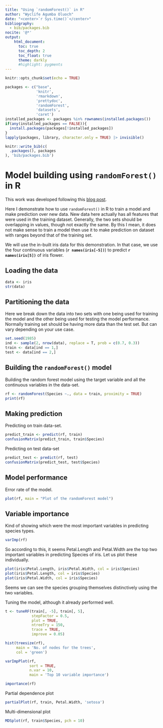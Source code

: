 ```yaml
---
title: "Using `randomForest()` in R"
author: "Wyclife Agumba Oluoch"
date: "<center>`r Sys.time()`</center>"
bibliography:
  - bib/packages.bib
nocite: '@*'
output: 
    html_document:
      toc: true
      toc_depth: 2
      toc_float: true
      theme: darkly
      #highlight: pygments
---
```


```r
knitr::opts_chunk$set(echo = TRUE)
```

```r
packages <- c("base",
              'knitr',
              'rmarkdown',
              'prettydoc',
              'randomForest',
              'datasets',
              'caret')
installed_packages <- packages %in% rownames(installed.packages())
if(any(installed_packages == FALSE)){
  install.packages(packages[!installed_packages])
}
lapply(packages, library, character.only = TRUE) |> invisible()
```

```r
knitr::write_bib(c(
  .packages(), packages
), 'bib/packages.bib')
```

# Model building using `randomForest()` in R

This work was developed following this [blog post](https://www.r-bloggers.com/2021/04/random-forest-in-r/#:~:text=Random%20Forest%20in%20R%2C%20Random,to%20identify%20the%20important%20attributes).

Here I demonstrate how to use `randomForest()` in R to train a model and make prediction over new data. New data here actually has all features that were used in the training dataset. Generally, the two sets should be overlapping in values, though not exactly the same. By this I mean, it does not make sense to train a model then use it to make prediction on dataset with ranges beyond that of the training set.

We will use the in-built iris data for this demonstration. In that case, we use the four continuous variables (**`r names(iris[-5])`**) to predict **`r names(iris[5])`** of iris flower.

## Loading the data

```r
data <- iris
str(data)
```

## Partitioning the data

Here we break down the data into two sets with one being used for training the model and the other being used for testing the model performance. Normally training set should be having more data than the test set. But can vary depending on your use case.

```r
set.seed(1985)
ind <- sample(2, nrow(data), replace = T, prob = c(0.7, 0.3))
train <- data[ind == 1,]
test <- data[ind == 2,]
```

## Building the `randomForest()` model

Building the random forest model using the target variable and all the continuous variables in the data-set.

```r
rf <- randomForest(Species ~., data = train, proximity = TRUE)
print(rf)
```

## Making prediction

Predicting on train data-set.

```r
predict_train <- predict(rf, train)
confusionMatrix(predict_train, train$Species)
```

Predicting on test data-set

```r
predict_test <- predict(rf, test)
confusionMatrix(predict_test, test$Species)
```

## Model performance

Error rate of the model.
 
```r
plot(rf, main = "Plot of the randomForest model")
```

## Variable importance

Kind of showing which were the most important variables in predicting species types.

```r
varImp(rf)
```

So according to this, it seems Petal.Length and Petal.Width are the top two important variables in predicting Species of iris. Let us plot these individually.

```r
plot(iris$Petal.Length, iris$Petal.Width, col = iris$Species)
plot(iris$Petal.Length, col = iris$Species)
plot(iris$Petal.Width, col = iris$Species)
```

Seems we can see the species grouping themselves distinctively using the two variables.

Tuning the model, although it already performed well.

```r
t <- tuneRF(train[, -5], train[, 5],
            stepFactor = 0.5,
            plot = TRUE,
            ntreeTry = 150,
            trace = TRUE,
            improve = 0.05)
```


```r
hist(treesize(rf),
     main = 'No. of nodes for the trees',
     col = 'green')

varImpPlot(rf, 
           sort = TRUE,
           n.var = 10,
           main = 'Top 10 variable importance')

importance(rf)
```

Partial dependence plot

```r
partialPlot(rf, train, Petal.Width, 'setosa')
```

Multi-dimensional plot

```r
MDSplot(rf, train$Species, pch = 10)
```
